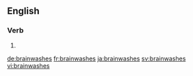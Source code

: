 ==English==

===Verb===
{{head|en|verb form}}

# {{en-third-person singular of|brainwash}}

[[de:brainwashes]]
[[fr:brainwashes]]
[[ja:brainwashes]]
[[sv:brainwashes]]
[[vi:brainwashes]]